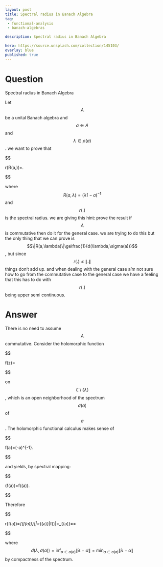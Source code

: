 ---
layout: post
title: Spectral radius in Banach Algebra
tag:
 - functional-analysis
 - banach-algebras

description: Spectral radius in Banach Algebra

hero: https://source.unsplash.com/collection/145103/
overlay: blue 
published: true
---

# Question 

Spectral radius in Banach Algebra

<!--break-->


Let $$A$$ be a unital Banach algebra and $$a\in A$$ and $$\lambda \in \rho(a)$$.
 we want to prove that 

$$

r(R(a,\lambda))=\frac{1}{d(\lambda,\sigma(a))}.


$$

 where $$R(a,\lambda)=(\lambda 1-a)^{-1}$$ and $$r(.
)$$ is the spectral radius.
we are  giving this hint: prove the result if $$A$$ is commutative then do it for the general case.
 we are  trying to do this but the only thing that we can prove is $$\|R(a,\lambda)\|\ge\frac{1}{d(\lambda,\sigma(a))}$$, but since $$r(.
)\le \|.
\|$$ things don't add up.
 and when dealing with the general case a'm not sure how to go from the commutative case to the general case we have a feeling that this has to do with $$r(.
)$$ being upper semi continuous.


# Answer 


There is no need to assume $$A$$ commutative.
Consider the holomorphic function 


$$


f(z)=\frac{1}{\lambda -z}


$$


on $$\mathbb{C}\setminus\{\lambda\}$$, which is an open neighborhood of the spectrum $$\sigma(a)$$ of $$a$$.
The holomorphic functional calculus makes sense of


$$


f(a)=(\lambda 1-a)^{-1}.


$$


and yields, by spectral mapping:


$$


\sigma(f(a))=f(\sigma(a)).


$$


Therefore


$$


r(f(a))=\max_{\beta\in \sigma(f(a))}\|\beta\|=\max_{\alpha \in \sigma(a)}\|f(\alpha)\|=\max_{\alpha\in\sigma(a)}\frac{1}{\|\lambda-\alpha\| }=\frac{1}{\min_{\alpha\in \sigma(a)}\|\lambda-\alpha\|}=\frac{1}{d(\lambda,\sigma(a))}


$$


where $$d(\lambda,\sigma(a))=\inf_{\alpha\in \sigma(a)} \|\lambda -\alpha\|=\min_{\alpha\in \sigma(a)} \|\lambda -\alpha\|$$ by compactness of the spectrum.

